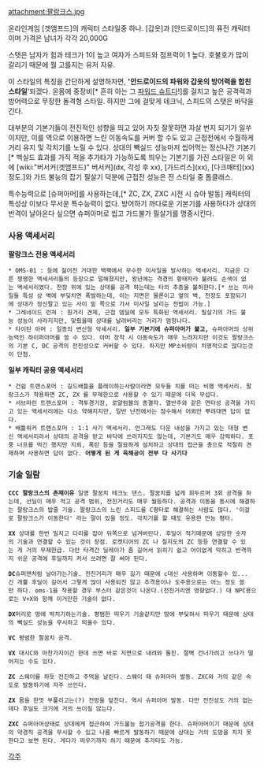 attachment:팔랑크스.jpg

온라인게임 [겟앰프드]의 캐릭터 스타일중 하나.
[갑옷]과 [안드로이드]의 퓨전 캐릭터이며 가격은 남녀가 각각 20,000G

스텟은 남자가 힘과 테크가 1이 높고 여자가 스피드와 점프력이 1 높다. 호불호가 많이 갈리기 때문에 뭘 고를지는 유저 자유.

이 스타일의 특징을 간단하게 설명하자면,
''''안드로이드의 파워와 갑옷의 방어력을 합친 스타일''''되겠다.
온몸에 중장비[* 흔히 아는 그 [[파워드 슈트]]다!]를 걸치고 높은 공격력과 방어력으로 무장한 돌격형 스타일. 하지만 그에 걸맞게 테크닉, 스피드의 스탯은 바닥을 긴다.

대부분의 기본기들이 전진적인 성향을 띄고 있어 자칫 잘못하면 자살 번지 되기가 일쑤이지만, 이를 역으로 이용하면 느린 이동속도를 커버 할 수도 있고 근접전에서 수월하게 거리 유지 및 각치기를 노릴 수 있다.
상대의 빽실드 성능마저 씹어먹는 정신나간 기본기[* 백실드 효과를 가직 적을 추가타가 가능하도록 띄우는 기본기를 가진 스타일은 이 외에 [wiki:"버서커(겟앰프드)" 버서커](dx, 각성 후 xx), [가드리스](xx), [다크매터](xx) 정도.]와 가드 불능의 잡기 필살기 덕분에 근접전 성능은 전 스타일 중 톱클래스.

특수능력으로 [슈퍼아머]를 사용하는데,[* ZC, ZX, ZXC 시전 시 슈아 발동] 캐릭터의 특성상 이보다 무서운 특수능력이 없다. 방어하기 까다로운 기본기를 사용하다가 상대의 반격이 날아온다 싶으면 슈퍼아머로 씹고 가드불가 필살기를 명중시킨다.


=== 사용 액세서리 ===
'''팔랑크스 전용 액세서리'''
 * OMS-01 : 등에 짊어진 거대한 백팩에서 무수한 미사일을 발사하는 액세서리. 지금은 다른 쟁쟁한 액세서리들의 등장으로 덜해졌지만, 왕년에는 격경의 황태자라 불려도 손색이 없는 액세서리였다. 천장 위에 있는 상대를 공격 하는데는 타의 추종을 불허한다.[* 쓰는 미사일들 특성 상 벽에 부딪치면 폭발하는데, 이는 지면은 물론이고 옆의 벽, 천장도 포함되기에 상대가 정신팔고 있는 사이 밑 쪽으로 가서 미사일 날리는 전법이 가능.]
 * 그레네이드 런쳐 : 원거리 견제, 근접 뎀딜에 모두 특화된 액세서리. 필살기의 가드 불능 성능이 사라지지만, 맞췄을때 상대를 날려버리는 거리가 엄청나다.
 * 타이탄 아머 : 일종의 변신형 악세서리. '''일부 기본기에 슈퍼아머가 붙고,''' 슈퍼아머의 상위능력인 하이퍼아머를 쓸 수 있다. 아머 장착 시 이동속도가 매우 느려지지만 이것도 팔랑크스의 기본 C, DC 공격의 전진성으로 커버할 수 있다. 하지만 MP소비량이 치명적으로 많다는것이 단점.
'''일부 캐릭터 공용 액세서리'''
 * 건쉽 트랜스포머 : 길드배틀을 플레이하는사람이라면 모두들 치를 떠는 비행 액세서리. 팔랑크스가 착용하면 ZC, ZX 를 무제한으로 사용할 수 있기 때문에 더욱 무섭다.
 * 서브마린 트랜스포머 : 격투경기장, 로얄럼블의 종결자. 열반주와 같은 연타성 공격을 가지고 있는 액세서리에는 다소 약해지지만, 일반 난전에서는 잠수해서 어뢰만 뿌려대면 답이 없다.
 * 배틀워커 트랜스포머 : 1:1 사기 액세서리. 안그래도 다운 내성을 가지고 있는 대형 변신 액세서리라서 상대의 공격을 받고 바닥에 쓰러지지도 않는데, 기본기도 매우 강력하다. 포풍 너프를 먹긴 했지만 지뢰, 폭탄 등을 절묘하게 설치하고 상대의 접근을 총으로 적절히 견제하며 사용하면 답이 없다. '''어떻게 된 게 육해공이 전부 다 사기다'''


=== 기술 일람 ===
 '''CCC''' '''팔랑크스의 존재이유''' 일명 팔꿈치 테크노 댄스. 팔꿈치를 넓게 휘두르며 3회 공격을 하는데, 선딜이 매우 적고 공격 범위, 전진거리도 매우 월등하다. 공격과 이동을 동시에 해결하는 팔랑크스의 밥줄 기술. 팔랑크스의 느린 스피드를 C평타로 해결하는 사람도 많다. '이걸로 팔랑크스가 이동한다' 라는 말이 있을 정도. 각치기를 할 때도 유용한 만능 평타.

 '''XX''' 상대를 한번 밀치고 다리를 잡아 뒤쪽으로 넘겨버린다. 후딜이 적기때문에 상당한 숫자의 기술과 연결할 수 있는 것이 장점. 로켓티어의 ZC 나 칠지도의 ZC 등등 연결할 수 있는 게 거의 무제한급. 다만 타격간 딜레이가 좀 길어서 읽히기 쉽고 어이없게 막히고 반격까지 쉬운 공격에 후딜까지 커서 쓰려면 잘 써야 된다.

 '''DC'''슈퍼맨처럼 날아가는기술. 전진거리가 매우 길기 때문에 c대신 사용하며 이동할수 있...긴 개뿔 후딜이 길어서 그렇게 많이 사용되진 않고 추격용이나 도주용으로는 어느 정도 쓸만 하다. oms-1을 착용할 경우 부스터 같은것이 나온다.(전진거리엔 영향없다.) 대 NPC용으로는 V+X와 함께 이거만한 기술이 없다.

 '''DX'''머리로 땅에 박치기하는기술. 평범한 띄우기 기술같지만 땅에 부딪혀서 띄우기 때문에 상대의 빽실드 성능을 무시하고 띄울수 있다.

 '''VC''' 평범한 팔꿈치 공격.

 '''VX''' 대시C와 마찬가지이긴 한데 쓰면 바로 지면으로 내려와 돌진. 절벽 건너가려고 쓰다가 떨어지는 수도 있다.

 '''ZC''' 스웨이를 하듯 전진하고 주먹을 날린다. 스웨이 때 슈퍼아머 발동. ZXC와 거의 같은 속도로 발동하기에 자주 쓰인다.

 '''ZX''' 몸을 한껏 부풀리고는(?) 전방을 덮친다. 역시 슈퍼아머 발동. 다만 전진성도 거의 없는데다 후딜도 크기에 거의 쓰이질 않는다.

 '''ZXC''' 슈퍼아머상태로 상대에게 접근하여 가드불능 잡기공격을 한다. 슈퍼아머이기 때문에 상대의 약경직 공격을 무시할 수 있고 나름 빠르게 발동하기 때문에 상대는 거의 도망을 치지 못한다고 보면 된다. 게다가 띄우기까지 하기 때문에 추가타도 가능.


[[각주]]
